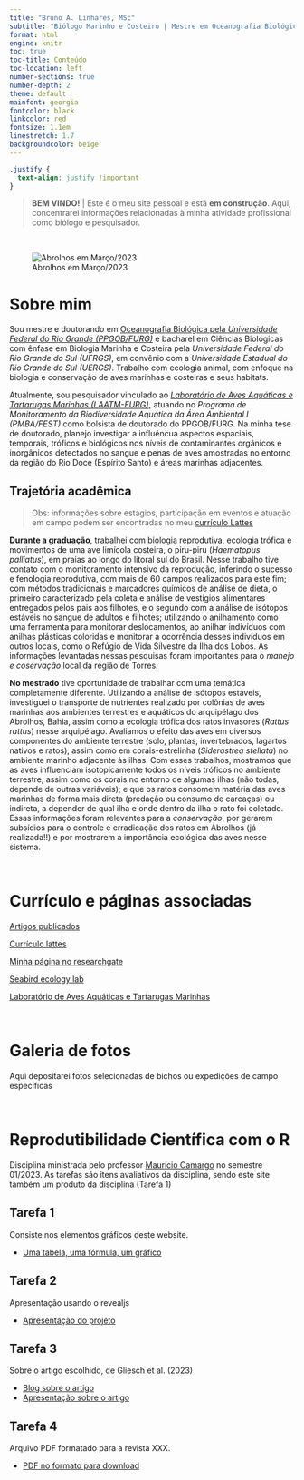 ```yaml
---
title: "Bruno A. Linhares, MSc"
subtitle: "Biólogo Marinho e Costeiro | Mestre em Oceanografia Biológica"
format: html
engine: knitr
toc: true
toc-title: Conteúdo
toc-location: left
number-sections: true
number-depth: 2
theme: default
mainfont: georgia
fontcolor: black
linkcolor: red
fontsize: 1.1em
linestretch: 1.7
backgroundcolor: beige
--- 
```


```css
.justify {
  text-align: justify !important
}
```
 
> **BEM VINDO!**    |  Este é o meu site pessoal e está **em construção**. Aqui, concentrarei informações relacionadas à minha atividade profissional como biólogo e pesquisador. 

<br>

 ![Abrolhos em Março/2023](campo.jpg)   


# **Sobre mim**
::: {.justify}
  Sou mestre e doutorando em [Oceanografia Biológica pela *Universidade Federal do Rio Grande (PPGOB/FURG)*](https://ppgocbio.furg.br/) e bacharel em Ciências Biológicas com ênfase em Biologia Marinha e Costeira pela *Universidade Federal do Rio Grande do Sul (UFRGS)*, em convênio com a *Universidade Estadual do Rio Grande do Sul (UERGS)*. Trabalho com ecologia animal, com enfoque na biologia e conservação de aves marinhas e costeiras e seus habitats. 
  
  Atualmente, sou pesquisador vinculado ao [*Laboratório de Aves Aquáticas e Tartarugas Marinhas (LAATM-FURG)*](https://laatm.furg.br/en/), atuando no *Programa de Monitoramento da Biodiversidade Aquática da Área Ambiental I (PMBA/FEST)* como bolsista de doutorado do PPGOB/FURG. Na minha tese de doutorado, planejo investigar a influêncua aspectos espaciais, temporais, tróficos e biológicos nos níveis de contaminantes orgânicos e inorgânicos detectados no sangue e penas de aves amostradas no entorno da região do Rio Doce (Espírito Santo) e áreas marinhas adjacentes. 

## **Trajetória acadêmica**  
> Obs: informações sobre estágios, participação em eventos e atuação em campo podem ser encontradas no meu [currículo Lattes](http://lattes.cnpq.br/5600969476991900)

  **Durante a graduação**, trabalhei com biologia reprodutiva, ecologia trófica e movimentos de uma ave limícola costeira, o piru-piru (*Haematopus palliatus*), em praias ao longo do litoral sul do Brasil. Nesse trabalho tive contato com o monitoramento intensivo da reprodução, inferindo o sucesso e fenologia reprodutiva, com mais de 60 campos realizados para este fim; com métodos tradicionais e marcadores químicos de análise de dieta, o primeiro caracterizado pela coleta e análise de vestígios alimentares entregados pelos pais aos filhotes, e o segundo com a análise de isótopos estáveis no sangue de adultos e filhotes; utilizando o anilhamento como uma ferramenta para monitorar deslocamentos, ao anilhar indivíduos com anilhas plásticas coloridas e monitorar a ocorrência desses indivíduos em outros locais, como o Refúgio de Vida Silvestre da Ilha dos Lobos. As informações levantadas nessas pesquisas foram importantes para o *manejo e coservação* local da região de Torres. 

  **No mestrado** tive oportunidade de trabalhar com uma temática completamente diferente. Utilizando a análise de isótopos estáveis, investiguei o transporte de nutrientes realizado por colônias de aves marinhas aos ambientes terrestres e aquáticos do arquipélago dos Abrolhos, Bahia, assim como a ecologia trófica dos ratos invasores (*Rattus rattus*) nesse arquipélago. Avaliamos o efeito das aves em diversos componentes do ambiente terrestre (solo, plantas, invertebrados, lagartos nativos e ratos), assim como em corais-estrelinha (*Siderastrea stellata*) no ambiente marinho adjacente às ilhas. Com esses trabalhos, mostramos que as aves influenciam isotopicamente todos os níveis tróficos no ambiente terrestre, assim como os corais no entorno de algumas ilhas (não todas, depende de outras variáveis); e que os ratos consomem matéria das aves marinhas de forma mais direta (predação ou consumo de carcaças) ou indireta, a depender de qual ilha e onde dentro da ilha o rato foi coletado. Essas informações foram relevantes para a *conservação*, por gerarem subsídios para o controle e erradicação dos ratos em Abrolhos (já realizada!!) e por mostrarem a importância ecológica das aves nesse sistema.


<br>

:::
# **Currículo e páginas associadas**

[Artigos publicados](pagina_bibliografica_BL.html)               

[Currículo lattes](http://lattes.cnpq.br/5600969476991900)

[Minha página no researchgate](https://www.researchgate.net/profile/Bruno-Linhares-3)

[Seabird ecology lab](https://www.ufrgs.br/seabirdecology/)

[Laboratório de Aves Aquáticas e Tartarugas Marinhas](https://laatm.furg.br/)

<br>

# **Galeria de fotos**
Aqui depositarei fotos selecionadas de bichos ou expedições de campo específicas

<br>

# **Reprodutibilidade Científica com o R**
Disciplina ministrada pelo professor [Maurício Camargo](https://mauricio-camargo.github.io/) no semestre 01/2023. As tarefas são itens avaliativos da disciplina, sendo este site também um produto da disciplina (Tarefa 1)

## **Tarefa 1**
Consiste nos elementos gráficos deste website.    

* [Uma tabela, uma fórmula, um gráfico](pagina_codigos.html)

## **Tarefa 2**
Apresentação usando o revealjs

* [Apresentação do projeto](apresentacao_projtese.html)

## **Tarefa 3**
Sobre o artigo escolhido, de Gliesch et al. (2023)

* [Blog sobre o artigo](artigo_foodwebs.html)
* [Apresentação sobre o artigo](apresentacao_artigoFOODWEBS.html)

## **Tarefa 4**
Arquivo PDF formatado para a revista XXX.

* [PDF no formato para download](gliesh.pdf)


       

